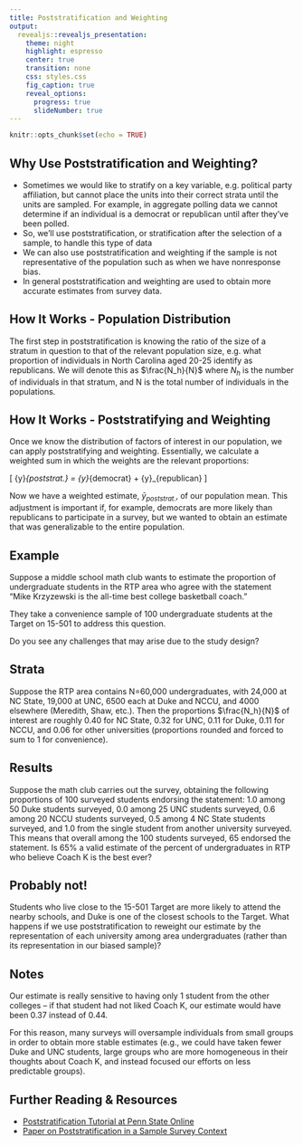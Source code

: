 ```yaml
---
title: Poststratification and Weighting
output: 
  revealjs::revealjs_presentation:
    theme: night
    highlight: espresso
    center: true
    transition: none
    css: styles.css
    fig_caption: true
    reveal_options:
      progress: true
      slideNumber: true
---
```


```r
knitr::opts_chunk$set(echo = TRUE)
```

## Why Use Poststratification and Weighting?

- Sometimes we would like to stratify on a key variable, e.g. political party affiliation, but cannot place the units into their correct strata until the units are sampled. For example, in aggregate polling data we cannot determine if an individual is a democrat or republican until after they've been polled. 
- So, we'll use poststratification, or stratification after the selection of a sample, to handle this type of data
- We can also use poststratification and weighting if the sample is not representative of the population such as when we have nonresponse bias. 
- In general poststratification and weighting are used to obtain more accurate estimates from survey data.

## How It Works - Population Distribution
The first step in poststratification is knowing the ratio of the size of a stratum in question to that of the relevant population size, e.g. what proportion of individuals in North Carolina aged 20-25 identify as republicans. We will denote this as $\frac{N_h}{N}$ where $N_h$ is the number of individuals in that stratum, and N is the total number of individuals in the populations.

## How It Works - Poststratifying and Weighting
Once we know the distribution of factors of interest in our population, we can apply poststratifying and weighting. Essentially, we calculate a weighted sum in which the weights are the relevant proportions:

\[
\bar{y}_{poststrat.} = \frac{N_{democrat}}{N}\cdot \bar{y}_{democrat} + \frac{N_{republican}}{N}\cdot \bar{y}_{republican}
\]

Now we have a weighted estimate, $\bar{y}_{poststrat.}$, of our population mean. This adjustment is important if, for example, democrats are more likely than republicans to participate in a survey, but we wanted to obtain an estimate that was generalizable to the entire population.

## Example

Suppose a middle school math club wants to estimate the proportion of undergraduate students in the RTP area who agree with the statement "Mike Krzyzewski is the all-time best college basketball coach." 

They take a convenience sample of 100 undergraduate students at the Target on 15-501 to address this question.

Do you see any challenges that may arise due to the study design?

## Strata

Suppose the RTP area contains N=60,000 undergraduates, with 24,000 at NC State, 19,000 at UNC, 6500 each at Duke and NCCU, and 4000 elsewhere (Meredith, Shaw, etc.). Then the proportions $\frac{N_h}{N}$ of interest are roughly 0.40 for NC State, 0.32 for UNC, 0.11 for Duke, 0.11 for NCCU, and 0.06 for other universities (proportions rounded and forced to sum to 1 for convenience).

## Results

Suppose the math club carries out the survey, obtaining the following proportions of 100 surveyed students endorsing the statement: 1.0 among 50 Duke students surveyed, 0.0 among 25 UNC students surveyed, 0.6 among 20 NCCU students surveyed, 0.5 among 4 NC State students surveyed, and 1.0 from the single student from another university surveyed. This means that overall among the 100 students surveyed, 65 endorsed the statement. Is 65% a valid estimate of the percent of undergraduates in RTP who believe Coach K is the best ever?

## Probably not!

Students who live close to the 15-501 Target are more likely to attend the nearby schools, and Duke is one of the closest schools to the Target. What happens if we use poststratification to reweight our estimate by the representation of each university among area undergraduates (rather than its representation in our biased sample)?

\begin{eqnarray*}
\widehat{\pi}&=&1.0\left(\frac{6500}{60000}\right)+0.0\left(\frac{19000}{60000}\right)+0.6\left(\frac{6500}{60000}\right) \\  & & +0.5\left(\frac{24000}{60000}\right)
 +1.0\left(\frac{4000}{60000}\right)=0.44
\end{eqnarray*}

## Notes

Our estimate is really sensitive to having only 1 student from the other colleges -- if that student had not liked Coach K, our estimate would have been 0.37 instead of 0.44.

For this reason, many surveys will oversample individuals from small groups in order to obtain more stable estimates (e.g., we could have taken fewer Duke and UNC students, large groups who are more homogeneous in their thoughts about Coach K, and instead focused our efforts on less predictable groups).

## Further Reading & Resources

- [Poststratification Tutorial at Penn State Online](https://onlinecourses.science.psu.edu/stat506/node/29/) 
- [Paper on Poststratification in a Sample Survey Context](https://msu.edu/~barbozag/Web/poststrat.pdf)
 

